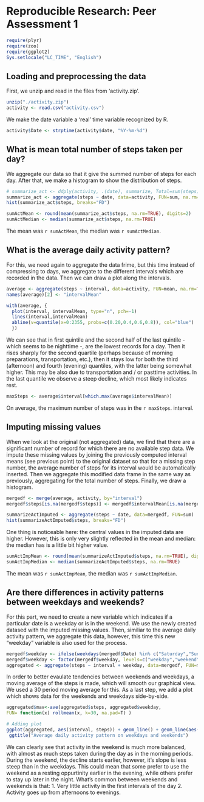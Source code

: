 # Reproducible Research: Peer Assessment 1

```r
require(plyr)
require(zoo)
require(ggplot2)
Sys.setlocale("LC_TIME", "English")
```



## Loading and preprocessing the data
First, we unzip and read in the files from 'activity.zip'.

```r
unzip("./activity.zip")
activity <- read.csv("activity.csv")
```

We make the date variable a 'real' time variable recognized by R.
```r
activity$Date <- strptime(activity$date, "%Y-%m-%d")
```




## What is mean total number of steps taken per day?

We aggregate our data so that it give the summed number of steps for each day. After that, we make a histogram to show the distribution of steps.

```r
# summarize_act <- ddply(activity, .(date), summarize, Total=sum(steps), Mean=mean(steps), Median = median(steps))
summarize_act <- aggregate(steps ~ date, data=activity, FUN=sum, na.rm=TRUE)
hist(summarize_act$steps, breaks="FD")
```

```r
sumActMean <- round(mean(summarize_act$steps, na.rm=TRUE), digits=2)
sumActMedian <- median(summarize_act$steps, na.rm=TRUE)
```

The mean was `r sumActMean`, the median was `r sumActMedian`. 


## What is the average daily activity pattern?

For this, we need again to aggregate the data frime, but this time instead of compressing to days, we aggregate to the different intervals which are recorded in the data. Then we can draw a plot along the intervals.

```r
average <- aggregate(steps ~ interval, data=activity, FUN=mean, na.rm=TRUE)
names(average)[2] <- "intervalMean"

with(average, {
  plot(interval, intervalMean, type="n", pch=-1)
  lines(interval,intervalMean)
  abline(v=quantile(x=0:2355, probs=c(0.20,0.4,0.6,0.8)), col="blue")
  })
```

We can see that in first quintile and the second half of the last quintile - which seems to be nighttime -, are the lowest records for a day. Then it rises sharply for the second quartile (perhaps because of morning preparations, transportation, etc.), then it stays low for both the third (afternoon) and fourth (evening) quantiles, with the latter being somewhat higher. This may be also due to transportation and / or pasttime activities. In the last quantile we observe a steep decline, which most likely indicates rest.

```r
maxSteps <- average$interval[which.max(average$intervalMean)]
```
On average, the maximum number of steps was in the `r maxSteps`. interval.




## Imputing missing values

When we look at the original (not aggregated) data, we find that there are a significant number of record for which there are no available step data. We impute these missing values by joining the previously computed interval means (see previous point) to the original dataset so that for a missing step number, the average number of steps for its interval would be automatically inserted.
Then we aggregate this modified data frame in the same way as previously, aggregating for the total number of steps.
Finally, we draw a histogram.

```r
mergedf <- merge(average, activity, by="interval")
mergedf$steps[is.na(mergedf$steps)] <- mergedf$intervalMean[is.na(mergedf$steps)]

summarizeActImputed <- aggregate(steps ~ date, data=mergedf, FUN=sum)
hist(summarizeActImputed$steps, breaks="FD")
```

One thing is noticeable here: the central values in the imputed data are higher.
However, this is only very slightly reflected in the mean and median: the median has is a little bit higher value.
```r
sumActImpMean <- round(mean(summarizeActImputed$steps, na.rm=TRUE), digits=2)
sumActImpMedian <- median(summarizeActImputed$steps, na.rm=TRUE)
```

The mean was `r sumActImpMean`, the median was `r sumActImpMedian`. 



## Are there differences in activity patterns between weekdays and weekends?

For this part, we need to create a new variable which indicates if a particular date is a weekday or is in the weekend.
We use the newly created datased with the imputed missing values.
Then, similiar to the average daily activity pattern, we aggregate this data, however, this time this new "weekday" variable is also used for the process.

```r
mergedf$weekday <- ifelse(weekdays(mergedf$Date) %in% c("Saturday","Sunday"), "weekend","weekday") 
mergedf$weekday <- factor(mergedf$weekday, levels=c("weekday","weekend"))
aggregated <- aggregate(steps ~ interval + weekday, data=mergedf, FUN=mean, na.rm=TRUE)
```

In order to better evaulate tendencies between weekends and weekdays, a moving average of the steps is made, which will smooth our graphical view. We used a 30 period moving average for this.
As a last step, we add a plot which shows data for the weekends and weekdays side-by-side.

```r
aggregated$mav<-ave(aggregated$steps, aggregated$weekday, 
FUN= function(x) rollmean(x, k=30, na.pad=T) )

# Adding plot
ggplot(aggregated, aes(interval, steps)) + geom_line() + geom_line(aes(interval, mav), color="blue", size=1.5) + facet_grid(weekday ~ .) +
 ggtitle("Average daily activity pattern on weekdays and weekends")
```

We can clearly see that activity in the weekend is much more balanced, with almost as much steps taken during the day as in the morning periods. During the weekend, the decline starts earlier, however, it's slope is less steep than in the weekdays. This could mean that some prefer to use the weekend as a resting oppurtinity earlier in the evening, while others prefer to stay up later in the night. What's common between weekends and weekends is that:
1. Very little activity in the first intervals of the day
2. Activity goes up from afternoons to evenings. 